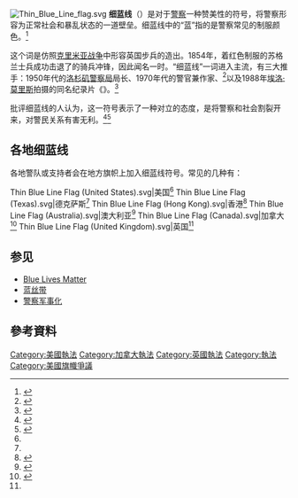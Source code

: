 [[Image:Thin_Blue_Line_flag.svg|thumb]]
'''细蓝线'''（{{lang-en|thin blue line}}）是对于[[警察|警察]]一种赞美性的符号，将警察形容为正常社会和暴乱状态的一道壁垒。细蓝线中的“蓝”指的是警察常见的制服颜色。<ref name="wall-cmc-2019">{{cite journal |last1=Wall |first1=Tyler |title=The police invention of humanity: Notes on the "thin blue line" |journal=Crime Media Culture |date=2019 |volume=16 |issue=3 |pages=319–336 |doi=10.1177/1741659019873757|s2cid=204382721 }}</ref>

这个词是仿照[[克里米亚战争|克里米亚战争]]中形容英国步兵的{{tsl|en|The Thin Red Line (Battle of Balaclava)|细红线 (巴拉克拉瓦戰役)|细红线}}造出。1854年，着红色制服的苏格兰士兵成功击退了{{tsl|en|Russian cavalry|俄国骑兵}}的骑兵冲锋，因此闻名一时。“细蓝线”一词进入主流，有三大推手：1950年代的[[洛杉矶警察局|洛杉矶警察局]]局长{{tsl|en|William H. Parker (police officer)|威廉·H·帕克 (警官)|威廉·H·帕克}}、1970年代的警官兼作家{{tsl|en|Joseph Wambaugh|约瑟夫·万博}}、<ref name = "Day">{{cite web |url=https://timeline.com/police-thin-blue-line-efb34a45c28a/ |first=Meagan |last=Day |title=The problem with the 'thin blue line?' Cops aren't the army |date=2016-07-14 |website=Timeline (Medium) |dead-url=yes |archive-url=https://web.archive.org/web/20170524164343/https://timeline.com/police-thin-blue-line-efb34a45c28a?source=rss----cf5a12c2a7ad--police |archive-date=2017-05-24 |access-date=2021-02-01 }}{{self-published inline|date=August 2018}}</ref>以及1988年[[埃洛·莫里斯|埃洛·莫里斯]]拍摄的同名纪录片《{{tsl|en|The Thin Blue Line (1988 film)|细蓝线 (1988年电影)|细蓝线}}》。<ref name="chammah-aspinwall-politico">{{cite web |last1=Chammah |first1=Maurice |last2=Aspinwall |first2=Cary |title=The Short, Fraught History of the 'Thin Blue Line' American Flag |url=https://www.politico.com/news/magazine/2020/06/09/the-short-fraught-history-of-the-thin-blue-line-american-flag-309767 |publisher=Politico |access-date=2020-06-10 |date=2020-06-09 |archive-date=2021-02-27 |archive-url=https://web.archive.org/web/20210227212352/https://www.politico.com/news/magazine/2020/06/09/the-short-fraught-history-of-the-thin-blue-line-american-flag-309767 |dead-url=no }}</ref>

批评细蓝线的人认为，这一符号表示了一种对立的态度，是将警察和社会割裂开来，对警民关系有害无利。<ref>{{cite book |first1=Don L. |last1=Kurtz |first2=Alayna |last2=Colburn |chapter=Police Narratives as Allegories that Shape Police Culture and Behaviour |title=The Emerald Handbook of Narrative Criminology |editor1-first=Jennifer |editor1-last=Fleetwood |editor2-first=Lois |editor2-last=Presser |editor3-first=Sveinung |editor3-last=Sandberg |editor4-first=Thomas |editor4-last=Ugelvik |publisher=Emerald Publishing |year=2019 |page=330}}</ref><ref>{{cite book |first=David A. |last=Harris |title=Failed Evidence: Why Law Enforcement Resists Science |publisher=New York University Press |year=2012 |page=106}}</ref>

== 各地细蓝线 ==
各地警队或支持者会在地方旗帜上加入细蓝线符号。常见的几种有：
<gallery>
Thin Blue Line Flag (United States).svg|美国<ref name="krimi"/>
Thin Blue Line Flag (Texas).svg|德克萨斯<ref name="krimi"/>
Thin Blue Line Flag (Hong Kong).svg|香港<ref>{{Cite web |url=https://twitter.com/ginkgogoes/status/1213784219157008384 |title=they’re wearing “thin blue line” flags now |access-date=2021-02-01 |archive-date=2021-04-15 |archive-url=https://web.archive.org/web/20210415041331/https://twitter.com/ginkgogoes/status/1213784219157008384 |dead-url=no }}</ref>
Thin Blue Line Flag (Australia).svg|澳大利亚<ref name="krimi">{{cite news|url=https://www.krimi-plzen.cz/a/nasivka-tenka-modra-linie-thin-blue-line/|title=Nášivka "Tenká Modrá Linie" – Thin Blue Line|language=cs|date=2020-01-14|work=Krimi-Plzeň|accessdate=2021-02-01|archive-date=2021-02-13|archive-url=https://web.archive.org/web/20210213111952/https://www.krimi-plzen.cz/a/nasivka-tenka-modra-linie-thin-blue-line/|dead-url=no}}</ref>
Thin Blue Line Flag (Canada).svg|加拿大<ref name="ctv-blue-line-flag-ca">{{cite web |last1=Arsalides |first1=Mike |title=Controversy surrounds a flag flying at the OPPA Barrie building |url=https://barrie.ctvnews.ca/controversy-surrounds-a-flag-flying-at-the-oppa-barrie-building-1.5041121 |website=CTV News |access-date=2020-09-10 |date=2020-07-27 |archive-date=2021-03-29 |archive-url=https://web.archive.org/web/20210329022100/https://barrie.ctvnews.ca/controversy-surrounds-a-flag-flying-at-the-oppa-barrie-building-1.5041121 |dead-url=no }}</ref>
Thin Blue Line Flag (United Kingdom).svg|英国<ref name="krimi"/>

</gallery>

== 参见 ==
* [[Blue_Lives_Matter|Blue Lives Matter]]
* [[蓝丝带|蓝丝带]]
* [[警察军事化|警察军事化]]

== 參考資料 ==
{{reflist|35em}}

[[Category:美國執法|Category:美國執法]]
[[Category:加拿大執法|Category:加拿大執法]]
[[Category:英國執法|Category:英國執法]]
[[Category:執法|Category:執法]]
[[Category:美國旗幟爭議|Category:美國旗幟爭議]]